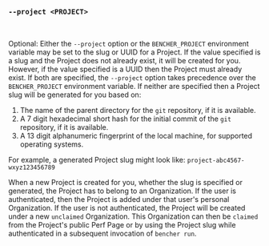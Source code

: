 ### `--project <PROJECT>`

<br />

Optional: Either the `--project` option or the `BENCHER_PROJECT` environment variable
may be set to the slug or UUID for a Project.
If the value specified is a slug and the Project does not already exist, it will be created for you.
However, if the value specified is a UUID then the Project must already exist.
If both are specified, the `--project` option takes precedence over the `BENCHER_PROJECT` environment variable.
If neither are specified then a Project slug will be generated for you based on:

1. The name of the parent directory for the `git` repository, if it is available.
2. A 7 digit hexadecimal short hash for the initial commit of the `git` repository, if it is available.
3. A 13 digit alphanumeric fingerprint of the local machine, for supported operating systems.

For example, a generated Project slug might look like: `project-abc4567-wxyz123456789`

When a new Project is created for you, whether the slug is specified or generated,
the Project has to belong to an Organization.
If the user is authenticated, then the Project is added under that user's personal Organization.
If the user is not authenticated, the Project will be created under a new `unclaimed` Organization.
This Organization can then be `claimed` from the Project's public Perf Page
or by using the Project slug while authenticated in a subsequent invocation of `bencher run`.
